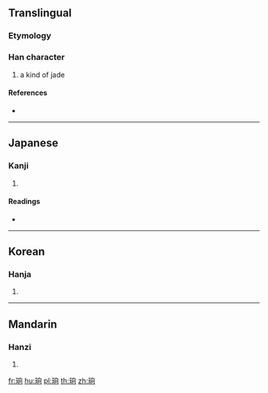 {{character info/new}}
==Translingual==

===Etymology===
{{Han compound|玉|向|c1=s|c2=p|t1=jade|ls=psc}}

===Han character===
{{Han char|rn=96|rad=玉|as=06|sn=10|four=|canj=MGHBR}}

# a kind of jade

====References====
* {{Han ref|kx=0731.110|dkj=20967|dj=1142.220|hdz=21111.130|uh=73E6|ud=29670}}

----

==Japanese==

===Kanji===
{{ja-kanji|grade=|rs=玉06}}

# {{defn|lang=ja|sort=玉06}}

====Readings====
* {{ja-readings|on=[[きょう]] (kyō), [[どう]] (dō), [[しょう]] (shō)|kun=}}

----

==Korean==

===Hanja===
{{ko-hanja|hangeul=향|eumhun=|rv=hyang|mr=hyang|y=hyang}}

# {{defn|lang=ko|sort=玉06}}

----

==Mandarin==

===Hanzi===
{{cmn-hanzi|pin=[[xiàng]] ([[xiang4]])|wg=hsiang<sup>4</sup>}}

# {{defn|lang=cmn|sort=玉06}}

[[fr:珦]]
[[hu:珦]]
[[pl:珦]]
[[th:珦]]
[[zh:珦]]